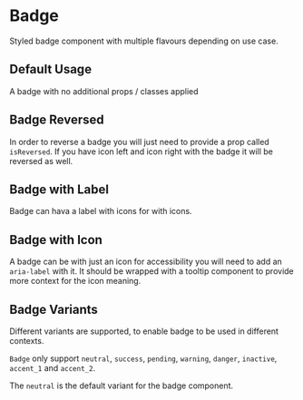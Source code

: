 
<Meta of={BadgeStories} />

# Badge

<Controls />

Styled badge component with multiple flavours depending on use case.

## Default Usage

A badge with no additional props / classes applied

<Canvas of={BadgeStories.Default} />

<RenderHtmlMarkup of={BadgeStories.Default} />

## Badge Reversed

In order to reverse a badge you will just need to provide a prop called `isReversed`. If you have icon left and icon right with the badge it will be reversed as well.

<Canvas of={BadgeStories.BadgeReversed} />
<RenderHtmlMarkup of={BadgeStories.BadgeReversed} />

## Badge with Label

Badge can hava a label with icons for with icons.

<Canvas of={BadgeStories.BadgeWithLabel} />
<RenderHtmlMarkup of={BadgeStories.BadgeWithLabel} />

## Badge with Icon

A badge can be with just an icon for accessibility you will need to add an `aria-label` with it. It should be wrapped with a tooltip component to provide more context for the icon meaning.

<Canvas of={BadgeStories.BadgeWithIcon} />
<RenderHtmlMarkup of={BadgeStories.BadgeWithIcon} />

## Badge Variants

Different variants are supported, to enable badge to be used in different contexts. 

`Badge` only support `neutral`, `success`, `pending`, `warning`, `danger`, `inactive`, `accent_1` and `accent_2`.

The `neutral` is the default variant for the badge component.

<Canvas of={BadgeStories.BadgeVariant} />
<RenderHtmlMarkup of={BadgeStories.BadgeVariant} />
